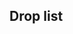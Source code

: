 ==Drop list==
{{Map/Drops
|regular = true
|no_legend = true
|filter_button = true
|nodes = B,D,E,G,K
|boss = K
|Akatsuki:B/{S:0.98%  A:0.72%}, D/{S:1.01%  A:0.72%}, E/{S:1.01%  A:0.71%}, G/{S:0.97%  A:0.69%}
|Akizuki:K/{S:2.2%}
|Aoba:B/{S:0.99%  A:0.63%}, D/{S:1.05%  A:0.60%}, E/{S:1.08%}, G/{S:0.94%  A:0.22%}, K/{B:1.80%}
|Arare:B/{S:0.98%  A:0.73%}, D/{S:0.99%  A:0.77%}, E/{S:1.06%  A:0.88%}, G/{S:1.05%  A:0.88%}
|Arashio:B/{S:1.00%  A:0.73%}, D/{S:0.99%  A:0.75%}, E/{S:1.04%  A:0.82%}, G/{S:1.01%  A:0.72%}
|Ashigara:B/{S:1.98%}, D/{S:2.02%}, E/{S:1.45%}, G/{S:2.10%}, K/{S:7.16%  A:8.76%  B:3.20%}
|Atago:B/{S:0.98%}, D/{S:0.99%}, E/{S:0.76%}, G/{S:0.97%}, K/{S:3.56%  A:5.52%  B:3.62%}
|Chikuma:B/{S:0.99%}, D/{S:1.00%}, G/{S:0.94%}, K/{S:5.35%  A:3.10%}
|Chitose:K/{S:1.87%  A:1.76%  B:1.78%}
|Chiyoda:K/{S:1.83%  A:1.72%  B:1.72%}
|Choukai:B/{S:0.97%}, D/{S:1.09%}, E/{S:0.99%}, G/{S:1.04%}, K/{S:5.42%  A:7.24%  B:3.52%}
|Fubuki:B/{S:0.99%}, D/{S:1.03%}, G/{S:0.76%}
|Fumizuki:B/{A:0.72%  B:0.64%}, D/{A:0.71%  B:0.46%}, E/{S:0.27%  A:0.75%  B:0.56%}, G/{A:0.77%  B:0.88%}
|Furutaka:B/{S:0.99%}, D/{S:1.00%}, E/{S:1.02%}, G/{S:1.04%}, K/{B:1.78%}
|Fusou:K/{S:5.33%  A:1.75%}
|Haguro:B/{S:1.96%}, D/{S:1.99%}, E/{S:1.46%}, G/{S:2.10%}, K/{S:5.52%  A:4.61%  B:1.86%}
|Hamakaze:K/{S:0.79%}
|Hatsuharu:B/{S:0.98%  A:0.73%}, D/{S:1.02%  A:0.68%}, E/{S:1.03%  A:0.75%}, G/{S:1.14%  A:0.79%}
|Hatsushimo:B/{S:0.99%  A:0.71%}, D/{S:1.04%  A:0.77%}, E/{S:1.03%  A:0.79%}, G/{S:0.96%  A:0.86%}
|Hatsuyuki:B/{A:0.70%  B:0.69%}, D/{A:0.70%  B:0.82%}, E/{S:0.98%  A:0.71%}, G/{S:0.08%  A:0.72%  B:0.88%}
|Hibiki:B/{S:0.61%  A:0.72%  B:0.45%}, D/{S:0.62%  A:0.72%  B:0.34%}, E/{S:1.02%  A:0.74%}, G/{S:1.02%  A:0.82%}
|Hiei:K/{S:1.78%}
|Hiyou:K/{S:2.19%  A:3.35%  B:3.56%}
|Ikazuchi:B/{S:0.27%  A:0.72%  B:0.65%}, D/{S:0.31%  A:0.90%  B:0.64%}, E/{S:1.02%  A:0.82%}, G/{S:0.83%  A:0.77%  B:0.34%}
|Inazuma:B/{A:0.74%  B:0.70%}, D/{A:0.68%  B:0.67%}, E/{S:1.01%  A:0.69%}, G/{S:0.55%  A:0.74%  B:0.52%}
|Ise:K/{S:1.84%  A:1.50%}
|Isonami:B/{A:0.72%  B:0.69%}, D/{A:0.79%  B:0.75%}, E/{S:1.04%  A:0.71%}, G/{A:0.72%  B:0.94%}
|Isuzu:B/{S:0.98%  A:0.73%}, D/{S:1.05%  A:0.72%}, E/{S:1.02%  A:0.37%}, G/{S:1.09%  A:0.70%}, K/{B:3.61%}
|Jintsuu:B/{S:0.98%  A:0.71%}, D/{S:1.02%  A:0.72%}, E/{S:1.04%}, G/{S:1.04%  A:0.83%}, K/{B:3.58%}
|Junyou:B/{S:0.36%}, D/{S:0.38%}, K/{S:1.99%  A:3.71%  B:3.49%}
|Kaga:K/{S:1.32%}
|Kagerou:B/{S:0.99%  A:0.75%}, D/{S:1.03%  A:0.86%}, E/{S:1.00%}, G/{S:1.07%  A:0.36%}
|Kako:B/{S:1.98%  A:1.10%}, D/{S:2.10%  A:1.05%}, E/{S:2.05%  A:0.59%}, G/{S:2.01%  A:0.76%}, K/{S:1.75%  A:1.77%  B:3.27%}
|Kasumi:B/{S:0.99%  A:0.72%}, D/{S:0.99%  A:0.79%}, E/{S:1.04%  A:0.78%}, G/{S:1.02%  A:0.76%}
|Kikuzuki:B/{A:0.72%  B:0.68%}, D/{A:0.76%  B:0.85%}, E/{A:0.75%  B:0.56%}, G/{A:0.86%  B:0.77%}
|Kirishima:K/{S:1.77%  A:1.74%}
|Kisaragi:B/{A:0.74%  B:0.69%}, D/{A:0.83%  B:0.93%}, E/{S:0.64%  A:0.64%  B:0.38%}, G/{A:0.89%  B:0.86%}
|Kiso:K/{B:3.75%}
|Kitakami:K/{S:1.06%  A:1.74%  B:0.90%}
|Kongou:K/{S:1.79%}
|Kuma:K/{B:1.85%}
|Kuroshio:B/{S:1.98%  A:1.46%}, D/{S:2.11%  A:1.50%}, E/{S:2.04%  A:0.71%}, G/{S:1.97%  A:1.57%}
|Maya:B/{S:0.98%}, D/{S:1.02%}, E/{S:1.05%}, G/{S:1.03%}, K/{S:3.50%  A:5.79%  B:3.61%}
|Michishio:B/{S:0.98%  A:0.72%}, D/{S:1.06%  A:0.72%}, E/{S:1.05%  A:0.67%}, G/{S:1.04%  A:0.76%}
|Mikazuki:B/{A:0.71%  B:0.69%}, D/{A:0.77%  B:0.90%}, E/{A:0.80%  B:0.80%}, G/{A:0.74%  B:0.80%}
|Miyuki:B/{A:0.73%  B:0.71%}, D/{A:0.73%  B:0.80%}, E/{S:1.06%  A:0.76%}, G/{S:0.02%  A:0.81%  B:0.88%}
|Mochizuki:B/{A:0.73%  B:0.68%}, D/{A:0.77%  B:0.67%}, E/{A:0.80%  B:0.68%}, G/{A:0.89%  B:0.92%}
|Mogami:B/{S:0.98%}, D/{S:1.01%}, E/{S:1.02%}, G/{S:0.96%}, K/{S:1.82%  A:3.46%  B:1.82%}
|Murakumo:B/{A:0.72%  B:0.69%}, D/{A:0.85%  B:0.69%}, E/{S:1.02%  A:0.72%}, G/{A:0.77%  B:0.73%}
|Murasame:B/{S:0.98%  A:0.72%}, D/{S:1.06%  A:0.80%}, E/{S:1.00%  A:0.72%}, G/{S:1.03%  A:0.81%}
|Myoukou:B/{S:0.99%}, D/{S:1.10%}, G/{S:0.99%}, K/{S:1.83%  A:5.32%  B:3.61%}
|Nachi:B/{S:2.00%}, D/{S:2.13%}, E/{S:1.00%}, G/{S:2.18%}, K/{S:5.41%  A:8.92%  B:3.47%}
|Nagatsuki:B/{A:0.72%  B:0.72%}, D/{A:0.79%  B:0.54%}, E/{A:0.77%  B:0.82%}, G/{A:0.76%  B:0.79%}
|Naka:B/{S:0.98%  A:0.70%}, D/{S:1.04%  A:0.71%}, E/{S:1.04%}, G/{S:1.05%  A:0.77%}, K/{B:3.33%}
|Natori:B/{S:0.98%  A:0.72%}, D/{S:1.01%  A:0.71%}, E/{S:1.01%  A:0.54%}, G/{S:1.03%  A:0.76%}, K/{B:3.42%}
|Nenohi:B/{S:1.00%  A:0.68%}, D/{S:1.08%  A:0.79%}, E/{S:1.02%  A:0.75%}, G/{S:1.09%  A:0.80%}
|Ooshio:B/{S:0.99%  A:0.73%}, D/{S:1.06%  A:0.76%}, E/{S:1.03%  A:0.77%}, G/{S:0.98%  A:0.83%}
|Ryuujou:B/{S:0.71%}, D/{S:0.77%}, G/{S:0.21%}, K/{S:1.88%  A:3.39%  B:5.37%}
|Samidare:B/{S:1.00%  A:0.72%}, D/{S:1.05%  A:0.77%}, E/{S:1.02%  A:0.70%}, G/{S:1.09%  A:0.89%}
|Satsuki:B/{A:0.73%  B:0.67%}, D/{A:0.77%  B:0.82%}, E/{S:0.26%  A:0.74%  B:0.45%}, G/{A:0.85%  B:0.80%}
|Sendai:B/{S:1.97%  A:0.72%}, D/{S:2.07%  A:0.71%}, E/{S:1.03%}, G/{S:1.48%  A:0.77%}, K/{B:1.90%}
|Shigure:B/{S:0.98%  A:0.73%}, D/{S:1.00%  A:0.87%}, E/{S:1.00%  A:0.73%}, G/{S:1.02%  A:0.83%}
|Shikinami:B/{A:0.72%  B:0.68%}, D/{A:0.74%  B:0.75%}, E/{S:0.64%  A:0.69%  B:0.33%}, G/{A:0.68%  B:0.73%}
|Shiranui:B/{S:1.97%  A:1.43%}, D/{S:2.10%  A:1.56%}, E/{S:2.10%  A:0.71%}, G/{S:2.10%  A:1.43%}
|Shirayuki:B/{A:0.72%  B:0.69%}, D/{A:0.81%  B:0.77%}, E/{S:1.03%  A:0.75%}, G/{S:0.37%  A:0.79%  B:0.52%}
|Shouhou:B/{S:0.98%}, D/{S:1.03%}, E/{S:1.04%}, G/{S:0.94%}, K/{S:4.32%  A:3.66%  B:4.67%}
|Souryuu:K/{S:1.50%}
|Takao:B/{S:0.98%}, D/{S:1.03%}, E/{S:0.76%}, G/{S:1.04%}, K/{S:3.58%  A:5.55%  B:1.67%}
|Tama:K/{B:3.44%}
|Tatsuta:B/{S:0.98%  A:0.75%}, D/{S:1.01%  A:0.63%}, E/{S:1.00%  A:0.69%}, G/{S:1.09%  A:0.72%}
|Tenryuu:B/{S:0.98%  A:0.69%}, D/{S:0.94%  A:0.84%}, E/{S:1.07%  A:0.78%}, G/{S:0.98%  A:0.80%}
|Tone:B/{S:0.98%}, D/{S:1.02%}, G/{S:0.95%}, K/{S:5.46%  A:2.48%}
|Wakaba:B/{S:0.98%  A:0.74%}, D/{S:0.99%  A:0.78%}, E/{S:1.03%  A:0.74%}, G/{S:0.93%  A:0.79%}
|Yamashiro:K/{S:5.40%  A:1.69%}
|Yayoi:K/{S:2.91%}
|Yura:B/{S:0.98%  A:0.72%}, D/{S:0.98%  A:0.82%}, E/{S:1.04%  A:0.30%}, G/{S:1.00%  A:0.83%}, K/{A:0.56%  B:7.37%}
|Yuudachi:B/{S:0.98%  A:0.72%}, D/{S:1.02%  A:0.82%}, E/{S:0.98%  A:0.72%}, G/{S:1.12%  A:0.81%}
}}